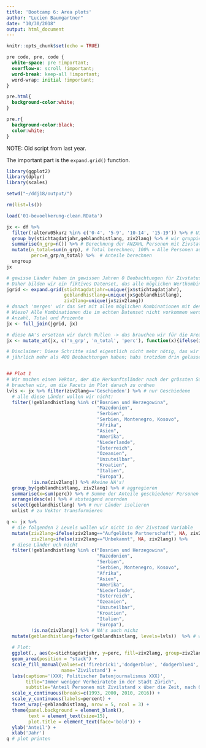 ```yaml
---
title: 'Bootcamp 6: Area plots'
author: "Lucien Baumgartner"
date: "10/30/2018"
output: html_document
---
```


```r
knitr::opts_chunk$set(echo = TRUE)
```

```css
pre code, pre, code {
  white-space: pre !important;
  overflow-x: scroll !important;
  word-break: keep-all !important;
  word-wrap: initial !important;
}

pre.html{
  background-color:white;
}

pre.r{
  background-color:black;
  color:white;
}
```

NOTE: Old script from last year.

The important part is the `expand.grid()` function.

```r
library(ggplot2)
library(dplyr)
library(scales)

setwd("~/ddj18/output/")

rm(list=ls())

load('01-bevoelkerung-clean.RData')

jx <- df %>% 
  filter(!alterv05kurz %in% c('0-4', '5-9', '10-14', '15-19')) %>% # U18-jährige rausfiltern
  group_by(stichtagdatjahr,geblandhistlang, ziv2lang) %>% # wir gruppieren dan den Aggregationsvariablen
  summarise(n_grp=n()) %>% # Berechnung der ANZAHL Personen mit Zivstatus X in Land X im Jahr X
  mutate(n_total=sum(n_grp), # Total berechnen; 100% = Alle Personen aus Land X im Jahr X
         perc=n_grp/n_total) %>%  # Anteile berechnen
  ungroup
jx

# gewisse Länder haben in gewissen Jahren 0 Beobachtungen für Zivstatus X
# Daher bilden wir ein fiktives Datenset, das alle möglichen Wertkombinationen der Aggregationsvariablen enthält:
jgrid <- expand.grid(stichtagdatjahr=unique(jx$stichtagdatjahr), 
                     geblandhistlang=unique(jx$geblandhistlang), 
                     ziv2lang=unique(jx$ziv2lang))
# danach 'mergen' wir das Set mit allen möglichen Kombinationen mit den tatsächlichen Werten
# Wieso? Alle Kombinationen die im echten Datenset nicht vorkommen werden NA's bekommen für 
# Anzahl, Total und Prozente
jx <- full_join(jgrid, jx)

# diese NA's ersetzen wir durch Nullen -> das brauchen wir für die Area Plots, da sonst Löcher entstehen!
jx <- mutate_at(jx, c('n_grp', 'n_total', 'perc'), function(x){ifelse(is.na(x), 0, x)})

# Disclaimer: Diese Schritte sind eigentlich nicht mehr nötig, das wir eh nur Länder betrachten, die 
# jährlich mehr als 400 Beobachtungen haben; habs trotzdem drin gelassen


## Plot 1
# Wir machen einen Vektor, der die Herkunftsländer nach der grössten Summe von Geschiedenen über die Zeit ordnet
# brauchen wir, um die Facets im Plot danach zu ordnen
lvls <- jx %>% filter(ziv2lang=='Geschieden') %>% # nur Geschiedene
  # alle diese Länder wollen wir nicht:
  filter(!geblandhistlang %in% c("Bosnien und Herzegowina",
                                 "Mazedonien",
                                 "Serbien", 
                                 "Serbien, Montenegro, Kosovo",
                                 "Afrika",
                                 "Asien",
                                 "Amerika",
                                 "Niederlande", 
                                 "Österreich",
                                 "Ozeanien",
                                 "Unzuteilbar",
                                 "Kroatien",
                                 "Italien",
                                 "Europa"),
         !is.na(ziv2lang)) %>% #keine NA's!
  group_by(geblandhistlang, ziv2lang) %>% # aggregieren
  summarise(x=sum(perc)) %>% # Summe der Anteile geschiedener Personen berechnen
  arrange(desc(x)) %>% # absteigend anornden
  select(geblandhistlang) %>% # nur Länder isolieren
  unlist # zu Vektor transformieren

q <- jx %>% 
  # die folgenden 2 Levels wollen wir nicht in der Zivstand Variable
  mutate(ziv2lang=ifelse(ziv2lang=="Aufgelöste Partnerschaft", NA, ziv2lang), 
         ziv2lang=ifelse(ziv2lang=="Unbekannt", NA, ziv2lang)) %>%
  # diese Länder uch nicht
  filter(!geblandhistlang %in% c("Bosnien und Herzegowina",
                                 "Mazedonien",
                                 "Serbien", 
                                 "Serbien, Montenegro, Kosovo",
                                 "Afrika",
                                 "Asien",
                                 "Amerika",
                                 "Niederlande", 
                                 "Österreich",
                                 "Ozeanien",
                                 "Unzuteilbar",
                                 "Kroatien",
                                 "Italien",
                                 "Europa"),
         !is.na(ziv2lang)) %>% # NA's auch nichz
  mutate(geblandhistlang=factor(geblandhistlang, levels=lvls))  %>% # wir machen Zivstatus zum Faktor; Levels nach dem gebildeten Vektor geordnet
  
  # Plot:
  ggplot(., aes(x=stichtagdatjahr, y=perc, fill=ziv2lang, group=ziv2lang)) +
  geom_area(position = "stack") +
  scale_fill_manual(values=c('firebrick1','dodgerblue', 'dodgerblue4', 'gold1', 'darkgrey'),
                    name='Zivilstand') +
  labs(caption='(XXX; Politischer Datenjournalismus XXX)',
       title="Immer weniger Verheiratete in der Stadt Zürich",
       subtitle="Anteil Personen mit Zivilstand x über die Zeit, nach Geburtsland") +
  scale_x_continuous(breaks=c(1993, 2000, 2010, 2016)) +
  scale_y_continuous(labels=percent) +
  facet_wrap(~geblandhistlang, nrow = 5, ncol = 3) +
  theme(panel.background = element_blank(),
        text = element_text(size=15),
        plot.title = element_text(face='bold')) +
  ylab('Anteil') +
  xlab('Jahr') 
q # plot printen
```

